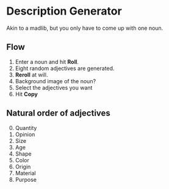 # Description Generator

Akin to a madlib, but you only have to come up with one noun.

## Flow
1. Enter a noun and hit **Roll**.
2. Eight random adjectives are generated.
3. **Reroll** at will.
4. Background image of the noun?
5. Select the adjectives you want
6. Hit **Copy**

## Natural order of adjectives
0. Quantity
1. Opinion
2. Size
3. Age
4. Shape
5. Color
6. Origin
7. Material
8. Purpose
